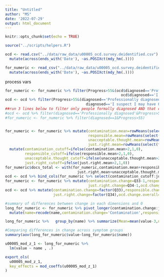 ```yaml
---
title: "Untitled"
author: "MS"
date: '2022-07-29'
output: html_document
---
```


```r
knitr::opts_chunk$set(echo = TRUE)

source("../scripts/helpers.R")

ocd <- read.csv("../data/raw_data/u00005_ocd.survey.deidentified.csv") %>% 
  mutate(across(ends_with('Date'), ~as.POSIXct(mdy_hm(.))))

for_numeric <- read_csv("../data/raw_data/u00005_ocd.survey.deidentified.numeric.csv") %>% 
  mutate(across(ends_with('Date'), ~as.POSIXct(mdy_hm(.))))
```

process vars 

```r
for_numeric <- for_numeric %>% filter(Progress>55&(ocd$diagnosed=='Professionally diagnosed'|ocd$diagnosed=='Self diagnosed'|
                                                     ocd$diagnosed=='I suspect I may have OCD')&!is.na(Q33))
ocd <- ocd %>% filter(Progress>55&(diagnosed=='Professionally diagnosed'|diagnosed=='Self diagnosed'|
                                     diagnosed=='I suspect I may have OCD')&!is.na(Q33))
##run 3 lines below to filter only people formally diagnosed AND that completed DOCS##
#ocd <- ocd %>% filter(diagnosed=='Professionally diagnosed'&Progress>55)
#for_numeric <- for_numeric %>% filter(diagnosed==1&Progress>55)


for_numeric <- for_numeric %>% mutate(contamination.mean=rowMeans(select(for_numeric,Q5:Q9),na.rm=T)-1,
                                      responsible.mean=rowMeans(select(for_numeric,Q13:Q17),na.rm=T)-1,
                                      unacceptable.thought.mean=rowMeans(select(for_numeric,Q20:Q24),na.rm=T)-1,
                                      just.right.mean=rowMeans(select(for_numeric,Q26:Q30),na.rm=T)-1) %>% 
  mutate(contamination_cutoff=ifelse(contamination.mean>2,1,0),
         responsible_cutoff=ifelse(responsible.mean>2,1,0),
         unacceptable.thought_cutoff=ifelse(unacceptable.thought.mean>2,1,0),
         just.right_cutoff=ifelse(just.right.mean>2,1,0))
for_numeric$docs_total <- with(for_numeric,contamination.mean+responsible.mean+
                                 just.right.mean+unacceptable.thought.mean)
ocd <- ocd %>% bind_cols(for_numeric %>% select(contamination_cutoff:just.right_cutoff,docs_total))
for_numeric <- for_numeric %>% mutate(contamination.change=Q33-1,responsible.change=Q31-1,unacceptable.thought.change=Q32-1,
                                      just.right.change=Q34-1,ocd.change.overall=(just.right.change+contamination.change+responsible.change+unacceptable.thought.change)/4)
ocd <- ocd %>% mutate(contamination.change=factor(Q33),responsible.change=factor(Q31),unacceptable.thought.change=factor(Q32),
                      just.right.change=factor(Q34),ocd.change.overall=for_numeric$ocd.change.overall)
```



```r
#summary of differences between change in each dimensions and 0
long_for_numeric <- for_numeric %>% pivot_longer(contamination.change:just.right.change) %>% 
  mutate(name=recode(name,contamination.change='Contamination',responsible.change='Responsibility for harm',just.right.change='Symmetry & Completeness',unacceptable.thought.change='Unacceptable thoughts'))

long_for_numeric %>%   group_by(name) %>% summarize(Mean=mean(value-3,na.rm=T),SD=sd(value-3,na.rm=T),Cohens_D=Mean/SD)

#Comparing differences in change across symptom groups
summary(aov(long_for_numeric$value~long_for_numeric$name))
```


```r
u00005_mod_z_1 <- long_for_numeric %>%
  lm(value ~ name , .)

export_ols(
  u00005_mod_z_1, 
  key_effects = mod_coeffs(u00005_mod_z_1)
)
```

